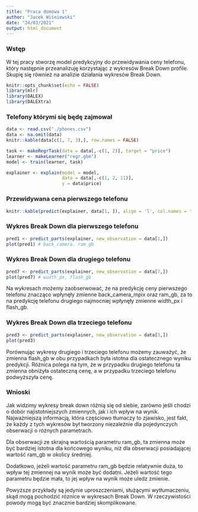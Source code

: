 ```yaml
---
title: "Praca domowa 1"
author: "Jacek Wiśniewski"
date: "24/03/2021"
output: html_document
---
```


### Wstęp

W tej pracy stworzę model predykcyjny do przewidywania ceny telefonu, który następnie przeanalizuję korzystając z wykresów Break Down profile. Skupię się również na analizie działania wykresów Break Down.

```r
knitr::opts_chunk$set(echo = FALSE)
library(mlr)
library(DALEX)
library(DALEXtra)
```

### Telefony którymi się będę zajmował

```r
data <- read.csv("./phones.csv")
data <- na.omit(data)
knitr::kable(data[c(1, 7, 3),], row.names = FALSE)
```

```r
task <- makeRegrTask(data = data[,-c(1, 2)], target = "price")
learner <- makeLearner("regr.gbm")
model <- train(learner, task)

explainer <- explain(model = model,
                     data = data[,-c(1, 2, 11)],
                     y = data$price)
```

### Przewidywana cena pierwszego telefonu

```r
knitr::kable(predict(explainer, data[1, ]), align = 'l', col.names = '')
```

### Wykres Break Down dla pierwszego telefonu

```r
pred1 <- predict_parts(explainer, new_observation = data[1,])
plot(pred1) # back_camera. ram_gb
```

### Wykres Break Down dla drugiego telefonu

```r
pred7 <- predict_parts(explainer, new_observation = data[7,])
plot(pred7) # wudth_px, flash_gb
```

Na wykresach możemy zaobserwować, że na predykcję ceny pierwszego telefonu znacząco wpłynęły zmienne back_camera_mpix oraz ram_gb, za to na predykcję telefonu drugiego najmocniej wpłynęły zmienne width_px i flash_gb.

### Wykres Break Down dla trzeciego telefonu

```r
pred3 <- predict_parts(explainer, new_observation = data[3,])
plot(pred3)
```

Porównując wykresy drugiego i trzeciego telefonu możemy zauważyć, że zmienna flash_gb w obu przypadkach była istotna dla ostatecznego wyniku predykcji. Różnica polega na tym, że w przypadku drugiego telefonu ta zmienna obniżyła ostateczną cenę, a w przypadku trzeciego telefonu podwyższyła cenę.

### Wnioski

Jak widzimy wykresy break down różnią się od siebie, zarówno jeśli chodzi o dobór najistotniejszych zmiennych, jak i ich wpływ na wynik. Najważniejszą informacją, która częściowo tłumaczy to zjawisko, jest fakt, że każdy z tych wykresów był tworzony niezależnie dla pojedynczych obserwacji o różnych parametrach.


Dla obserwacji ze skrajną wartością parametru ram_gb, ta zmienna może być bardziej istotna dla końcowego wyniku, niż dla obserwacji posiadającej wartość ram_gb w okolicy średniej.


Dodatkowo, jeżeli wartość parametru ram_gb będzie relatywnie duża, to wpływ tej zmiennej na wynik może być dodatni. Jeżeli wartość tego parametru będzie mała, to jej wpływ na wynik może uledz zmienie.


Powyższe przykłady są jedynie uproszczeniami, służącymi wytłumaczeniu, skąd mogą pochodzić róznice w wykresach Break Down. W rzeczywistości powody mogą być znacznie bardziej skomplikowane.
